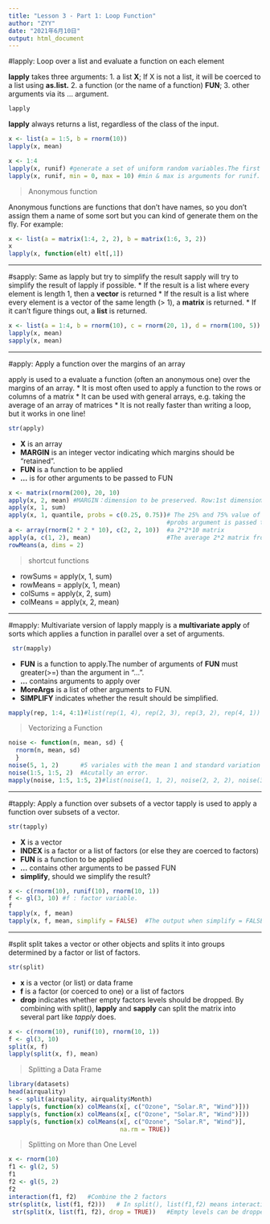 ```yaml
---
title: "Lesson 3 - Part 1: Loop Function"
author: "ZYY"
date: "2021年6月10日"
output: html_document
---
```


#lapply: Loop over a list and evaluate a function on each element

**lapply** takes three arguments: 
1. a list **X**; If X is not a list, it will be coerced to a list using **as.list.**
2. a function (or the name of a function) **FUN**; 
3. other arguments via its ... argument. 
```r
lapply
```
**lapply** always returns a list, regardless of the class of the input.
```r
x <- list(a = 1:5, b = rnorm(10))
lapply(x, mean)

x <- 1:4
lapply(x, runif) #generate a set of uniform random variables.The first argument in runif is the amount of variables.
lapply(x, runif, min = 0, max = 10) #min & max is arguments for runif. They are passed to lapply by "..." .
```

>Anonymous function

Anonymous functions are functions that don't have names, so you don't assign them a name of some sort but you can kind of generate them on the fly. For example:
```r
x <- list(a = matrix(1:4, 2, 2), b = matrix(1:6, 3, 2))
x
lapply(x, function(elt) elt[,1])
```
***
#sapply: Same as lapply but try to simplify the result
sapply will try to simplify the result of lapply if possible.
* If the result is a list where every element is length 1, then a **vector** is returned
* If the result is a list where every element is a vector of the same length (> 1), a **matrix** is returned.
* If it can’t figure things out, a **list** is returned.
```r
x <- list(a = 1:4, b = rnorm(10), c = rnorm(20, 1), d = rnorm(100, 5))
lapply(x, mean)
sapply(x, mean) 
```
***
#apply: Apply a function over the margins of an array

apply is used to a evaluate a function (often an anonymous one) over the margins of an array.
* It is most often used to apply a function to the rows or columns of a matrix
* It can be used with general arrays, e.g. taking the average of an array of matrices
* It is not really faster than writing a loop, but it works in one line!
```r
str(apply)
```
* **X** is an array
* **MARGIN** is an integer vector indicating which margins should be “retained”.
* **FUN** is a function to be applied
* **...** is for other arguments to be passed to FUN

```r
x <- matrix(rnorm(200), 20, 10)
apply(x, 2, mean) #MARGIN：dimension to be preserved. Row:1st dimension ; Col: 2nd dimension
apply(x, 1, sum)
apply(x, 1, quantile, probs = c(0.25, 0.75))# The 25% and 75% value of each row; 
                                            #probs argument is passed to quantile()
a <- array(rnorm(2 * 2 * 10), c(2, 2, 10))  #a 2*2*10 matrix
apply(a, c(1, 2), mean)                     #The average 2*2 matrix from 10 2*2 matrix
rowMeans(a, dims = 2)
```
> shortcut functions

* rowSums = apply(x, 1, sum)
* rowMeans = apply(x, 1, mean)
* colSums = apply(x, 2, sum)
* colMeans = apply(x, 2, mean)

***

#mapply: Multivariate version of lapply
mapply is a **multivariate apply** of sorts which applies a function in parallel over a set of arguments.
```r
 str(mapply)
```
* **FUN** is a function to apply.The number of arguments of **FUN** must greater(>=) than the argument in "...".
* **...** contains arguments to apply over
* **MoreArgs** is a list of other arguments to FUN.
* **SIMPLIFY** indicates whether the result should be simplified.
```r
mapply(rep, 1:4, 4:1)#list(rep(1, 4), rep(2, 3), rep(3, 2), rep(4, 1))
```
>Vectorizing a Function

```r
noise <- function(n, mean, sd) {
  rnorm(n, mean, sd)
  }
noise(5, 1, 2)      #5 variales with the mean 1 and standard variation 2.
noise(1:5, 1:5, 2)  #Acutally an error.
mapply(noise, 1:5, 1:5, 2)#list(noise(1, 1, 2), noise(2, 2, 2), noise(3, 3, 2), noise(4, 4, 2), noise(5, 5, 2))
```

***
#tapply: Apply a function over subsets of a vector
tapply is used to apply a function over subsets of a vector. 
```r
str(tapply)
```
* **X** is a vector
* **INDEX** is a factor or a list of factors (or else they are coerced to factors)
* **FUN** is a function to be applied
* **...** contains other arguments to be passed FUN
* **simplify**, should we simplify the result?
```r
x <- c(rnorm(10), runif(10), rnorm(10, 1))
f <- gl(3, 10) #f : factor variable.
f
tapply(x, f, mean)
tapply(x, f, mean, simplify = FALSE)  #The output when simplify = FALSE is a list.

```
***

#split
split takes a vector or other objects and splits it into groups determined by a factor or list of factors.
```r
str(split)
```
* **x** is a vector (or list) or data frame
* **f** is a factor (or coerced to one) or a list of factors
* **drop** indicates whether empty factors levels should be dropped.
By combining with split(), **lapply** and **sapply** can split the matrix into several part like *tapply* does.
```r
x <- c(rnorm(10), runif(10), rnorm(10, 1))
f <- gl(3, 10)
split(x, f)
lapply(split(x, f), mean)
```

>Splitting a Data Frame

```r
library(datasets)
head(airquality)
s <- split(airquality, airquality$Month)
lapply(s, function(x) colMeans(x[, c("Ozone", "Solar.R", "Wind")]))
sapply(s, function(x) colMeans(x[, c("Ozone", "Solar.R", "Wind")]))
sapply(s, function(x) colMeans(x[, c("Ozone", "Solar.R", "Wind")],
                               na.rm = TRUE))

```

>Splitting on More than One Level

```r
x <- rnorm(10)
f1 <- gl(2, 5)
f1
f2 <- gl(5, 2)
f2
interaction(f1, f2)   #Combine the 2 factors
str(split(x, list(f1, f2)))   # In split(), list(f1,f2) means interaction(f1, f2)
 str(split(x, list(f1, f2), drop = TRUE))   #Empty levels can be dropped.
```